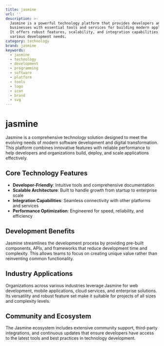 ```yaml
---
title: jasmine
url: ''
description: >-
  Jasmine is a powerful technology platform that provides developers and
  businesses with essential tools and services for building modern applications.
  It offers robust features, scalability, and integration capabilities for
  various development needs.
category: technology
brand: jasmine
keywords:
  - jasmine
  - technology
  - development
  - programming
  - software
  - platform
  - tools
  - logo
  - icon
  - brand
  - svg
---
```


# jasmine

Jasmine is a comprehensive technology solution designed to meet the evolving needs of modern software development and digital transformation. This platform combines innovative features with reliable performance to help developers and organizations build, deploy, and scale applications effectively.

## Core Technology Features

- **Developer-Friendly**: Intuitive tools and comprehensive documentation
- **Scalable Architecture**: Built to handle growth from startup to enterprise scale
- **Integration Capabilities**: Seamless connectivity with other platforms and services
- **Performance Optimization**: Engineered for speed, reliability, and efficiency

## Development Benefits

Jasmine streamlines the development process by providing pre-built components, APIs, and frameworks that reduce development time and complexity. This allows teams to focus on creating unique value rather than reinventing common functionality.

## Industry Applications

Organizations across various industries leverage Jasmine for web development, mobile applications, cloud services, and enterprise solutions. Its versatility and robust feature set make it suitable for projects of all sizes and complexity levels.

## Community and Ecosystem

The Jasmine ecosystem includes extensive community support, third-party integrations, and continuous updates that ensure developers have access to the latest tools and best practices in technology development.
